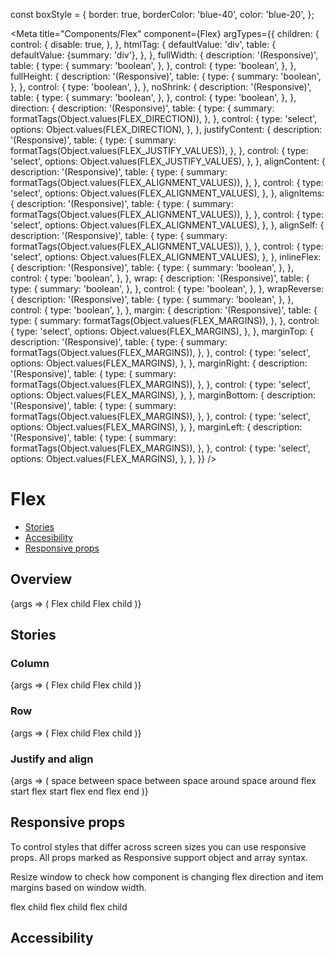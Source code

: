 const boxStyle = {
  border: true,
  borderColor: 'blue-40',
  color: 'blue-20',
};

<Meta
  title="Components/Flex"
  component={Flex}
  argTypes={{
    children: {
      control: {
        disable: true,
      },
    },
    htmlTag: {
      defaultValue: 'div',
      table: {
        defaultValue: {summary: 'div'},
      },
    },
    fullWidth: {
      description: '(Responsive)',
      table: {
        type: {
          summary: 'boolean',
        },
      },
      control: {
        type: 'boolean',
      },
    },
    fullHeight: {
      description: '(Responsive)',
      table: {
        type: {
          summary: 'boolean',
        },
      },
      control: {
        type: 'boolean',
      },
    },
    noShrink: {
      description: '(Responsive)',
      table: {
        type: {
          summary: 'boolean',
        },
      },
      control: {
        type: 'boolean',
      },
    },
    direction: {
      description: '(Responsive)',
      table: {
        type: {
          summary: formatTags(Object.values(FLEX_DIRECTION)),
        },
      },
      control: {
        type: 'select',
        options: Object.values(FLEX_DIRECTION),
      },
    },
    justifyContent: {
      description: '(Responsive)',
      table: {
        type: {
          summary: formatTags(Object.values(FLEX_JUSTIFY_VALUES)),
        },
      },
      control: {
        type: 'select',
        options: Object.values(FLEX_JUSTIFY_VALUES),
      },
    },
    alignContent: {
      description: '(Responsive)',
      table: {
        type: {
          summary: formatTags(Object.values(FLEX_ALIGNMENT_VALUES)),
        },
      },
      control: {
        type: 'select',
        options: Object.values(FLEX_ALIGNMENT_VALUES),
      },
    },
    alignItems: {
      description: '(Responsive)',
      table: {
        type: {
          summary: formatTags(Object.values(FLEX_ALIGNMENT_VALUES)),
        },
      },
      control: {
        type: 'select',
        options: Object.values(FLEX_ALIGNMENT_VALUES),
      },
    },
    alignSelf: {
      description: '(Responsive)',
      table: {
        type: {
          summary: formatTags(Object.values(FLEX_ALIGNMENT_VALUES)),
        },
      },
      control: {
        type: 'select',
        options: Object.values(FLEX_ALIGNMENT_VALUES),
      },
    },
    inlineFlex: {
      description: '(Responsive)',
      table: {
        type: {
          summary: 'boolean',
        },
      },
      control: {
        type: 'boolean',
      },
    },
    wrap: {
      description: '(Responsive)',
      table: {
        type: {
          summary: 'boolean',
        },
      },
      control: {
        type: 'boolean',
      },
    },
    wrapReverse: {
      description: '(Responsive)',
      table: {
        type: {
          summary: 'boolean',
        },
      },
      control: {
        type: 'boolean',
      },
    },
    margin: {
      description: '(Responsive)',
      table: {
        type: {
          summary: formatTags(Object.values(FLEX_MARGINS)),
        },
      },
      control: {
        type: 'select',
        options: Object.values(FLEX_MARGINS),
      },
    },
    marginTop: {
      description: '(Responsive)',
      table: {
        type: {
          summary: formatTags(Object.values(FLEX_MARGINS)),
        },
      },
      control: {
        type: 'select',
        options: Object.values(FLEX_MARGINS),
      },
    },
    marginRight: {
      description: '(Responsive)',
      table: {
        type: {
          summary: formatTags(Object.values(FLEX_MARGINS)),
        },
      },
      control: {
        type: 'select',
        options: Object.values(FLEX_MARGINS),
      },
    },
    marginBottom: {
      description: '(Responsive)',
      table: {
        type: {
          summary: formatTags(Object.values(FLEX_MARGINS)),
        },
      },
      control: {
        type: 'select',
        options: Object.values(FLEX_MARGINS),
      },
    },
    marginLeft: {
      description: '(Responsive)',
      table: {
        type: {
          summary: formatTags(Object.values(FLEX_MARGINS)),
        },
      },
      control: {
        type: 'select',
        options: Object.values(FLEX_MARGINS),
      },
    },
  }}
/>

# Flex

- [Stories](#stories)
- [Accesibility](#accessibility)
- [Responsive props](#responsive-props)

## Overview

<Canvas>
  <Story name="Default">
    {args => (
      <Flex>
        <Box {...boxStyle} style={{marginRight: 10}}>
          Flex child
        </Box>
        <Box {...boxStyle}>Flex child</Box>
      </Flex>
    )}
  </Story>
</Canvas>

<ArgsTable story="Default" />

## Stories

### Column

<Canvas>
  <Story name="Column">
    {args => (
      <Flex
        direction={FLEX_DIRECTION.COLUMN}
        marginBottom={FLEX_MARGINS.MEDIUM}
        fullWidth
      >
        <Box {...boxStyle} style={{marginBottom: 10}}>
          Flex child
        </Box>
        <Box {...boxStyle}>Flex child</Box>
      </Flex>
    )}
  </Story>
</Canvas>

### Row

<Canvas>
  <Story name="Row">
    {args => (
      <Flex direction={FLEX_DIRECTION.ROW} fullWidth>
        <Box {...boxStyle} style={{marginRight: 10}}>
          Flex child
        </Box>
        <Box {...boxStyle}>Flex child</Box>
      </Flex>
    )}
  </Story>
</Canvas>

### Justify and align

<Canvas>
  <Story name="JustifyAndAlign">
    {args => (
      <Flex fullWidth direction="column">
        <Flex
          direction={FLEX_DIRECTION.ROW}
          marginBottom={FLEX_MARGINS.MEDIUM}
          justifyContent={FLEX_JUSTIFY_VALUES.SPACE_BETWEEN}
          fullWidth
        >
          <Flex>
            <Box {...boxStyle}>space between</Box>
          </Flex>
          <Flex>
            <Box {...boxStyle}>space between</Box>
          </Flex>
        </Flex>
        <Flex
          direction={FLEX_DIRECTION.ROW}
          marginBottom={FLEX_MARGINS.MEDIUM}
          justifyContent={FLEX_JUSTIFY_VALUES.SPACE_AROUND}
          fullWidth
        >
          <Flex>
            <Box {...boxStyle}>space around</Box>
          </Flex>
          <Flex>
            <Box {...boxStyle}>space around</Box>
          </Flex>
        </Flex>
        <Flex
          direction={FLEX_DIRECTION.ROW}
          marginBottom={FLEX_MARGINS.MEDIUM}
          justifyContent={FLEX_JUSTIFY_VALUES.FLEX_START}
          fullWidth
        >
          <Flex marginRight={FLEX_MARGINS.MEDIUM}>
            <Box {...boxStyle}>flex start</Box>
          </Flex>
          <Flex>
            <Box {...boxStyle}>flex start</Box>
          </Flex>
        </Flex>
        <Flex
          direction={FLEX_DIRECTION.ROW}
          marginBottom={FLEX_MARGINS.MEDIUM}
          justifyContent={FLEX_JUSTIFY_VALUES.FLEX_END}
          fullWidth
        >
          <Flex marginRight={FLEX_MARGINS.MEDIUM}>
            <Box {...boxStyle}>flex end</Box>
          </Flex>
          <Flex>
            <Box {...boxStyle}>flex end</Box>
          </Flex>
        </Flex>
      </Flex>
    )}
  </Story>
</Canvas>

## Responsive props

To control styles that differ across screen sizes you can use responsive props. All props marked as Responsive support object and array syntax.

Resize window to check how component is changing flex direction and item margins based on window width.

<Canvas>
  <Flex direction={['column', null, 'row']}>
    <Flex
      margin
      fullWidth
      marginBottom={{
        sm: 'xs',
        md: 'm',
        lg: 'none',
      }}
    >
      <Box {...boxStyle}>flex child</Box>
    </Flex>
    <Flex
      margin
      fullWidth
      marginBottom={{
        sm: 'xs',
        md: 'm',
        lg: 'none',
      }}
      marginLeft={{
        lg: 's',
        xl: 'l',
      }}
    >
      <Box {...boxStyle}>flex child</Box>
    </Flex>
    <Flex
      margin
      fullWidth
      marginLeft={{
        lg: 's',
        xl: 'l',
      }}
    >
      <Box {...boxStyle}>flex child</Box>
    </Flex>
  </Flex>
</Canvas>

## Accessibility

<FlexA11y />
